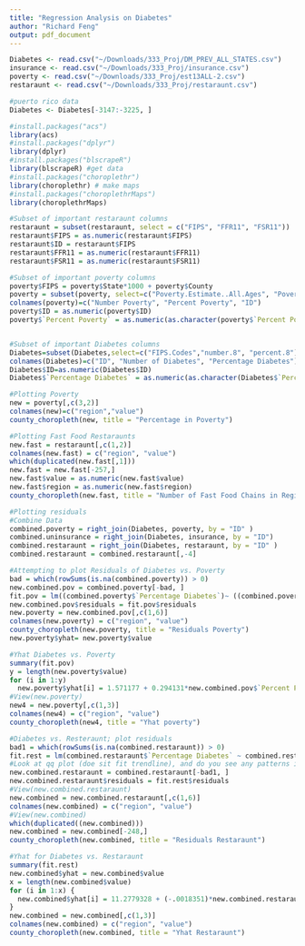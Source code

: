 ```yaml
---
title: "Regression Analysis on Diabetes"
author: "Richard Feng"
output: pdf_document
---
```


```r
Diabetes <- read.csv("~/Downloads/333_Proj/DM_PREV_ALL_STATES.csv")
insurance <- read.csv("~/Downloads/333_Proj/insurance.csv")
poverty <- read.csv("~/Downloads/333_Proj/est13ALL-2.csv")
restaraunt <- read.csv("~/Downloads/333_Proj/restaraunt.csv")

#puerto rico data
Diabetes <- Diabetes[-3147:-3225, ]


```

```r
#install.packages("acs")
library(acs)
#install.packages("dplyr")
library(dplyr)
#install.packages("blscrapeR")
library(blscrapeR) #get data
#install.packages("choroplethr")
library(choroplethr) # make maps
#install.packages("choroplethrMaps")
library(choroplethrMaps)

#Subset of important restaraunt columns
restaraunt = subset(restaraunt, select = c("FIPS", "FFR11", "FSR11"))
restaraunt$FIPS = as.numeric(restaraunt$FIPS)
restaraunt$ID = restaraunt$FIPS
restaraunt$FFR11 = as.numeric(restaraunt$FFR11)
restaraunt$FSR11 = as.numeric(restaraunt$FSR11)

#Subset of important poverty columns
poverty$FIPS = poverty$State*1000 + poverty$County
poverty = subset(poverty, select=c("Poverty.Estimate..All.Ages", "Poverty.Percent..All.Ages", "FIPS"))
colnames(poverty)=c("Number Poverty", "Percent Poverty", "ID")
poverty$ID = as.numeric(poverty$ID)
poverty$`Percent Poverty` = as.numeric(as.character(poverty$`Percent Poverty`))


#Subset of important Diabetes columns
Diabetes=subset(Diabetes,select=c("FIPS.Codes","number.8", "percent.8"))
colnames(Diabetes)=c("ID", "Number of Diabetes", "Percentage Diabetes")
Diabetes$ID=as.numeric(Diabetes$ID)
Diabetes$`Percentage Diabetes` = as.numeric(as.character(Diabetes$`Percentage Diabetes`))


```


```r
#Plotting Poverty
new = poverty[,c(3,2)]
colnames(new)=c("region","value")
county_choropleth(new, title = "Percentage in Poverty")

#Plotting Fast Food Restaraunts
new.fast = restaraunt[,c(1,2)]
colnames(new.fast) = c("region", "value")
which(duplicated(new.fast[,1]))
new.fast = new.fast[-257,]
new.fast$value = as.numeric(new.fast$value)
new.fast$region = as.numeric(new.fast$region)
county_choropleth(new.fast, title = "Number of Fast Food Chains in Region")

```

```r
#Plotting residuals
#Combine Data
combined.poverty = right_join(Diabetes, poverty, by = "ID" )
combined.uninsurance = right_join(Diabetes, insurance, by = "ID")
combined.restaraunt = right_join(Diabetes, restaraunt, by = "ID" )
combined.restaraunt = combined.restaraunt[,-4]

#Attempting to plot Residuals of Diabetes vs. Poverty 
bad = which(rowSums(is.na(combined.poverty)) > 0)
new.combined.pov = combined.poverty[-bad, ]
fit.pov = lm((combined.poverty$`Percentage Diabetes`)~ ((combined.poverty$`Percent Poverty`)))
new.combined.pov$residuals = fit.pov$residuals
new.poverty = new.combined.pov[,c(1,6)]
colnames(new.poverty) = c("region", "value")
county_choropleth(new.poverty, title = "Residuals Poverty")
new.poverty$yhat= new.poverty$value

#Yhat Diabetes vs. Poverty
summary(fit.pov)
y = length(new.poverty$value)
for (i in 1:y) 
  new.poverty$yhat[i] = 1.571177 + 0.294131*new.combined.pov$`Percent Poverty`[i]
#View(new.poverty)
new4 = new.poverty[,c(1,3)]
colnames(new4) = c("region", "value")
county_choropleth(new4, title = "Yhat poverty")

#Diabetes vs. Resteraunt; plot residuals
bad1 = which(rowSums(is.na(combined.restaraunt)) > 0)
fit.rest = lm(combined.restaraunt$`Percentage Diabetes` ~ combined.restaraunt$FFR11)
#Look at qq plot (doe sit fit trendline), and do you see any patterns in residuals
new.combined.restaraunt = combined.restaraunt[-bad1, ]
new.combined.restaraunt$residuals = fit.rest$residuals 
#View(new.combined.restaraunt)
new.combined = new.combined.restaraunt[,c(1,6)]
colnames(new.combined) = c("region", "value")
#View(new.combined)
which(duplicated((new.combined)))
new.combined = new.combined[-248,]
county_choropleth(new.combined, title = "Residuals Restaraunt")

#Yhat for Diabetes vs. Restaraunt
summary(fit.rest)
new.combined$yhat = new.combined$value
x = length(new.combined$value)
for (i in 1:x) {
  new.combined$yhat[i] = 11.2779328 + (-.0018351)*new.combined.restaraunt$FFR11[i] 
}
new.combined = new.combined[,c(1,3)]
colnames(new.combined) = c("region", "value")
county_choropleth(new.combined, title = "Yhat Restaraunt")

```





